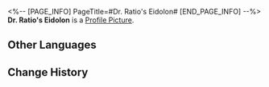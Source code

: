 <%-- [PAGE_INFO]
PageTitle=#Dr. Ratio's Eidolon#
[END_PAGE_INFO] --%>
{{Item Infobox
|id          = 11305
|image       = Item Dr. Ratio's Eidolon.png
|type        = Eidolon Activation Material
|invCategory = 
|rarity      = 5
|effect      = Material for raising Dr. Ratio's Eidolon Level.
|description = 
}}
'''Dr. Ratio's Eidolon''' is a [[Profile Picture]].

==Other Languages==
{{Other Languages
|en   = Dr. Ratio's Eidolon
|zhs  = 【真理医生】的星魂
|zht  = 【真理醫生】的星魂
|ja   = 「Dr.レイシオ」の星魂
|ko   = [Dr. 레이시오]의 성혼
|es   = Eidolon del Dr. Ratio
|fr   = Eidolon de Dr Ratio
|ru   = Эйдолон доктора Рацио
|th   = Eidolon ของ Dr. Ratio
|vi   = Tinh Hồn Dr. Ratio
|de   = Dr. Wahrheits Eidolon
|id   = Dr. Ratio's Eidolon
|pt   = Eidolon de Dr. Ratio
}}

==Change History==
{{Change History|1.6}}